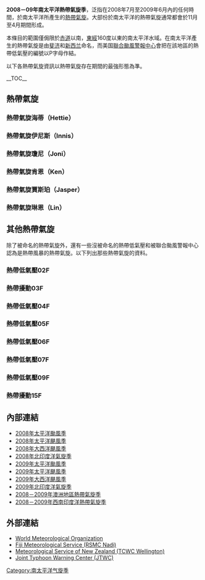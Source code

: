 {{unreferenced|time=2015-03-18T01:27:52+00:00}}
{{Infobox hurricane season
| Basin=SPac
| Year=2009
| Track=2008-2009 South Pacific cyclone season summary.png
| First storm formed=2008年12月1日
| Last storm dissipated=2009年4月11日
| Strongest storm name=Lin
| Strongest storm pressure=975
| Strongest storm winds=60
| Average wind speed=10
| Total disturbances=15
| Total depressions=12
| Total hurricanes=6
| Total intense=0</small>（创历史最低，与[[1994－1995年南太平洋热带气旋季|1994－1995年]]持平）</small>
| Fatalities=11
| Damages=65
| five seasons=[[2006－2007年南太平洋熱帶氣旋季|2006－07]] [[2007－2008年南太平洋熱帶氣旋季|2007－08]] '''2008－09''' [[2009－2010年南太平洋熱帶氣旋季|2009－10]] [[2010－2011年南太平洋熱帶氣旋季|2010－11]]
| Season timeline=2008－2009年南太平洋熱帶氣旋季時間軸
| South Indian season=2008－2009年西南印度洋熱帶氣旋季
| South Pacific season=2008－2009年澳洲地區熱帶氣旋季
}}

{{FMS cyclone scale}}
'''2008－09年南太平洋熱帶氣旋季'''，泛指在2008年7月至2009年6月內的任何時間，於南太平洋所產生的[[熱帶氣旋|熱帶氣旋]]。大部份於南太平洋的熱帶氣旋通常都會於11月至4月期間形成。

本條目的範圍僅侷限於[[赤道|赤道]]以南，[[東經|東經]]160度以東的南太平洋水域。在南太平洋產生的熱帶氣旋是由[[斐济|斐济]]和[[新西兰|新西兰]]命名，而美国[[聯合颱風警報中心|聯合颱風警報中心]]會把在該地區的熱帶低氣壓的編號以P字母作結。

以下各熱帶氣旋資訊以熱帶氣旋存在期間的最強形態為準。

__TOC__
{{clear}}

== 熱帶氣旋 ==
===熱帶氣旋海蒂（Hettie）===
{{Infobox Hurricane Small
|Basin=SPac
|Formed=2009年1月23日
|Dissipated=2009年1月31日
|Image=TC Hettie 28-01-09 14.30z.JPEG
|Track=Hettie 2009 track.png
|10-min winds=35
|1-min winds=35
|Pressure=995
}}
{{Clear}}

===熱帶氣旋伊尼斯（Innis）===
{{Infobox Hurricane Small
|Basin=SPac
|Formed=2009年2月13日
|Dissipated=2009年2月18日
|1-min winds=40
|10-min winds=40
|Pressure=990
|Image=Innis 2009-02-16 over New Caledonia.jpg
|Track=Innis 2009 track.png
}}
{{Clear}}

===熱帶氣旋瓊尼（Joni）===
{{Infobox Hurricane Small
|Basin=SPac
|Formed=2009年3月10日
|Dissipated=2009年3月14日
|1-min winds=55
|10-min winds=55
|Pressure=980
|Image=Tropical Cyclone Joni 2009-03-12.jpg
|Track=Joni 2009 track.png
}}
{{Clear}}

===熱帶氣旋肯恩（Ken）===
{{Infobox Hurricane Small
|Basin=SPac
|Formed=2009年3月16日
|Dissipated=2009年3月19日
|Image=Cyclone Ken March 17 2118UTC.jpg
|Track=Ken 2009 track.png
|1-min winds=50
|10-min winds=50
|Pressure=985
}}
{{Clear}}

===熱帶氣旋賈斯珀（Jasper）===
{{Infobox Hurricane Small
|Basin=SPac
|Formed=2009年3月24日
|Dissipated=2009年3月25日
|Image=Tropical Cyclone Jasper 2009-03-23 2355Z.jpg
|Track=Jasper 2009 track.png
|1-min winds=45
|10-min winds=50
|Pressure=980
}}
{{Clear}}

===熱帶氣旋琳恩（Lin）===
{{Infobox Hurricane Small
|Basin=SPac
|Formed=2009年3月31日
|Dissipated=2009年4月6日
|1-min winds=55
|10-min winds=60
|Pressure=975
|Image=Cyclone Lin April 5 2009 0132 Z.jpg
|Track=Lin 2009 track.png
}}
{{Clear}}

== 其他熱帶氣旋 ==
除了被命名的熱帶氣旋外，還有一些沒被命名的熱帶低氣壓和被聯合颱風警報中心認為是熱帶風暴的熱帶氣旋。以下列出那些熱帶氣旋的資料。
===熱帶低氣壓02F===
{{Infobox Hurricane Small
|Basin=SPac
|Formed=2008年12月3日
|Dissipated=2008年12月6日
|10-min winds=25
|Pressure=1004
|Track=2-F 2008 track.png
|Image=2-F 5 dec 2008 2155Z.jpg
}}
{{Clear}}

===熱帶擾動03F===
{{Infobox Hurricane Small
|Basin=SPac
|Formed=2008年12月10日
|Dissipated=2008年12月11日
|10-min winds=20
|Pressure=1001
|Track=3-F 2008 track.png
|Type=disturbance
}}
{{Clear}}

===熱帶低氣壓04F===
{{Infobox Hurricane Small
|Type=spdepression
|Basin=SPac
|Formed=2009年1月4日
|Dissipated=2009年1月12日
|10-min winds=35
|Pressure=994
|Image=04F 4 jan 2009 2340Z.jpg
|Track=4-F 2009 track.png
}}
{{Clear}}

===熱帶低氣壓05F===
{{Infobox Hurricane Small
|Type=spdepression
|Basin=SPac
|Formed=2009年1月11日
|Dissipated=2009年1月14日
|10-min winds=30
|Pressure=999
|Track=5-F 2009 track.png
|Image=5-F 14 jan 2009 0225Z.jpg
}}

{{Clear}}

===熱帶低氣壓06F===
{{Infobox Hurricane Small
|Basin=SPac
|Formed=2009年1月19日
|Dissipated=2009年1月23日
|10-min winds=30
|Pressure=1005
|Image=06F peak intensity 2009-01-10.jpg
|Track=6-F 2009 track.png
}}
{{Clear}}

===熱帶低氣壓07F===
{{Infobox Hurricane Small
|Type=spdepression
|Basin=SPac
|Formed=2009年1月23日
|Dissipated=2009年1月25日
|10-min winds=35
|Pressure=1006
|Image=Tropical Depression 07F 2009124.jpg
|Track=7-F 2009 track.png
}}
{{Clear}}

===熱帶低氣壓09F===
{{Infobox Hurricane Small
|Type=spdepression
|Basin=SPac
|Formed=2009年2月1日
|Dissipated=2009年2月5日
|10-min winds=30
|Pressure=998
|Image=Tropcal Depression 9F 2009-02-04.jpg
|Track=9-F 2009 track.png
}}
{{Clear}}


===熱帶擾動15F===
{{Infobox Hurricane Small
|Basin=SPac
|Formed=2009年4月7日
|Dissipated=2009年4月11日<small>（[[2008－2009年澳洲地區熱帶氣旋季#熱帶低氣壓22U|離開南太平洋海域]]）</small>
|10-min winds=20
|Pressure=1004
|Type=disturbance
|Image=
|Track=15-F 2009 track.png
}}
{{Clear}}

== 內部連結 ==
* [[2008年太平洋颱風季|2008年太平洋颱風季]]
* [[2008年太平洋颶風季|2008年太平洋颶風季]]
* [[2008年大西洋颶風季|2008年大西洋颶風季]]
* [[2008年北印度洋氣旋季|2008年北印度洋氣旋季]]
* [[2009年太平洋颱風季|2009年太平洋颱風季]]
* [[2009年太平洋颶風季|2009年太平洋颶風季]]
* [[2009年大西洋颶風季|2009年大西洋颶風季]]
* [[2009年北印度洋氣旋季|2009年北印度洋氣旋季]]
* [[2008－2009年澳洲地區熱帶氣旋季|2008－2009年澳洲地區熱帶氣旋季]]
* [[2008－2009年西南印度洋熱帶氣旋季|2008－2009年西南印度洋熱帶氣旋季]]

== 外部連結 ==
{{wikinews|Cyclone Mick wreaks havoc on Fiji}}
*[https://web.archive.org/web/20070421094952/http://www.wmo.int/index-en.html World Meteorological Organization]
*[https://web.archive.org/web/20061101220959/http://www.met.gov.fj/advisories.html Fiji Meteorological Service (RSMC Nadi)]
*[http://www.metservice.co.nz/forecasts/index.asp Meteorological Service of New Zealand (TCWC Wellington)]{{Wayback|url=http://www.metservice.co.nz/forecasts/index.asp |date=20040831084832 }}
*[http://www.usno.navy.mil/JTWC Joint Typhoon Warning Center (JTWC)]{{Wayback|url=http://www.usno.navy.mil/JTWC |date=20100301105349 }}

{{南太平洋熱帶氣旋季|above=n}}

[[Category:南太平洋气旋季|Category:南太平洋气旋季]]